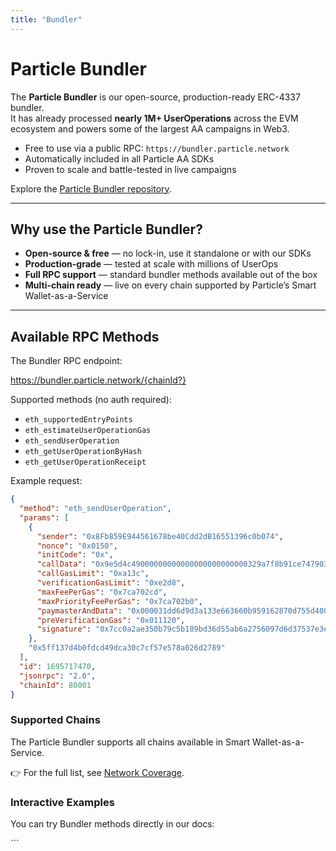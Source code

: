 ```yaml
---
title: "Bundler"
---
```


# Particle Bundler

The **Particle Bundler** is our open-source, production-ready ERC-4337 bundler.  
It has already processed **nearly 1M+ UserOperations** across the EVM ecosystem and powers some of the largest AA campaigns in Web3.  

- Free to use via a public RPC: `https://bundler.particle.network`  
- Automatically included in all Particle AA SDKs  
- Proven to scale and battle-tested in live campaigns  

<Tip>Explore the [Particle Bundler repository](https://github.com/Particle-Network/particle-bundler-server).</Tip>

***

## Why use the Particle Bundler?

- **Open-source & free** — no lock-in, use it standalone or with our SDKs  
- **Production-grade** — tested at scale with millions of UserOps  
- **Full RPC support** — standard bundler methods available out of the box  
- **Multi-chain ready** — live on every chain supported by Particle’s Smart Wallet-as-a-Service  

***

## Available RPC Methods

The Bundler RPC endpoint:  

https://bundler.particle.network/{chainId?}

Supported methods (no auth required):

- `eth_supportedEntryPoints`  
- `eth_estimateUserOperationGas`  
- `eth_sendUserOperation`  
- `eth_getUserOperationByHash`  
- `eth_getUserOperationReceipt`  

Example request:

```json JSON [expandable]
{
  "method": "eth_sendUserOperation",
  "params": [
    {
      "sender": "0x8Fb859E944561678be40Cdd2dB16551396c0b074",
      "nonce": "0x0150",
      "initCode": "0x",
      "callData": "0x9e5d4c49000000000000000000000000329a7f8b91ce7479035cb1b5d62ab41845830ce8000000000000000000000000000000000000000000000000000000000000000100000000000000000000000000000000000000000000000000000000000000600000000000000000000000000000000000000000000000000000000000000000",
      "callGasLimit": "0xa13c",
      "verificationGasLimit": "0xe2d8",
      "maxFeePerGas": "0x7ca702cd",
      "maxPriorityFeePerGas": "0x7ca702b0",
      "paymasterAndData": "0x000031dd6d9d3a133e663660b959162870d755d4000000000000000000000000329a7f8b91ce7479035cb1b5d62ab41845830ce8000000000000000000000000000000000000000000000000000000000000004000000000000000000000000000000000000000000000000000000000000000416665636080709b968ebec098bf71fb0e79b3b480cc9ff809f192afb478c84ec50ad2de74b93a67860542099b11a1b5dbfa9bc21a2790c58e10015ce992a02f411b00000000000000000000000000000000000000000000000000000000000000",
      "preVerificationGas": "0x011120",
      "signature": "0x7cc0a2ae350b79c5b189bd36d55ab6a2756097d6d37537e3ec2c26daaa82c6d909fed87ff9d79a6fa127bd798126259ee72fa9395ecbeb1f70ed22ca35983aea1c"
    },
    "0x5ff137d4b0fdcd49dca30c7cf57e578a026d2789"
  ],
  "id": 1695717470,
  "jsonrpc": "2.0",
  "chainId": 80001
}
```

### Supported Chains

The Particle Bundler supports all chains available in Smart Wallet-as-a-Service.

👉 For the full list, see [Network Coverage](/guides/network-coverage).

  

### Interactive Examples

You can try Bundler methods directly in our docs:

<CardGroup cols={2}>
  <Card title="getUserOperationReceipt" icon="server" href="/aa/bundler/getuseroperationreceipt" />
  <Card title="getUserOperationByHash" icon="server" href="/aa/bundler/getuseroperationbyhash" />
  <Card title="sendUserOperation" icon="server" href="/aa/bundler/senduseroperation" />
  <Card title="estimateUserOperationGas" icon="server" href="/aa/bundler/estimateuseroperationgas" />
  <Card title="supportedEntryPoints" icon="server" href="/aa/bundler/supportedentrypoints" />
</CardGroup>
```
